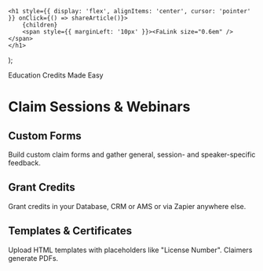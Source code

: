 

    <h1 style={{ display: 'flex', alignItems: 'center', cursor: 'pointer' }} onClick={() => shareArticle()}>
        {children} 
        <span style={{ marginLeft: '10px' }}><FaLink size="0.6em" /></span>
    </h1>
);

<ToastContainer />

<ClickableTitle>Education Credits Made Easy</ClickableTitle>






# Claim Sessions & Webinars









## Custom Forms


Build custom claim forms and gather general, session- and speaker-specific feedback.











## Grant Credits


Grant credits in your Database, CRM or AMS or via Zapier anywhere else.











## Templates & Certificates


Upload HTML templates with placeholders like "License Number". Claimers generate PDFs.







